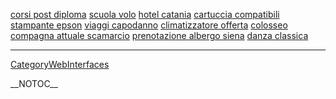 <a href= http://corsi-post-diploma.goodsites10.biz >corsi post diploma</a>   <a href= http://scuola-volo.goodsites10.biz >scuola volo</a>   <a href= http://hotel-catania.websites10.biz >hotel catania</a>   <a href= http://cartuccia-compatibili-stampante-epson.websites10.biz >cartuccia compatibili stampante epson</a>   <a href= http://viaggi-capodanno.it-biz10.biz >viaggi capodanno</a>   <a href= http://climatizzatore-offerta.it-biz10.biz >climatizzatore offerta</a>   <a href= http://colosseo.it-biz10.biz >colosseo</a>   <a href= http://compagna-attuale-scamarcio.goodsites10.biz >compagna attuale scamarcio</a>   <a href= http://prenotazione-albergo-siena.websites10.biz >prenotazione albergo siena</a>   <a href= http://danza-classica.inform10.biz >danza classica</a>
----
[[CategoryWebInterfaces]]

__NOTOC__